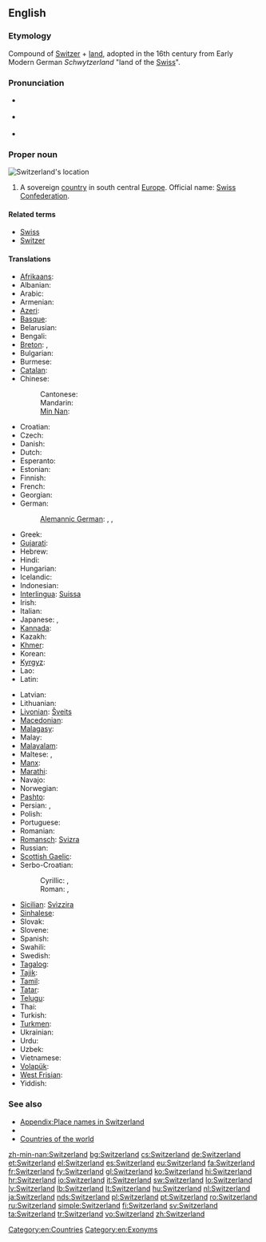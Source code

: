 ==English==

===Etymology===
Compound of [[Switzer]] + [[land]], adopted in the 16th century from Early Modern German ''Schwytzerland''  "land of the [[Swiss]]".

{{wikipedia}}

===Pronunciation===
* {{a|UK}} {{IPA|/ˈswɪt.səl.ənd/}}
* {{a|US}} {{IPA|/ˈswɪt.sɚ.lənd/}}
* {{audio|en-us-Switzerland.ogg|Audio (US)}}

===Proper noun===
[[Image:LocationSwitzerland.svg|thumb|Switzerland's location]]
{{en-proper noun}}

# A sovereign [[country]] in south central [[Europe]]. Official name: [[Swiss Confederation]].

====Related terms====
* [[Swiss]]
* [[Switzer]]

====Translations====
{{trans-top|sovereign country}}
* [[Afrikaans]]: {{t-|af|Switserland|xs=Afrikaans}}
* Albanian: {{t|sq|Zvicra|f}}
* Arabic: {{t|ar|سويسرا|f|tr=suwísra}}
* Armenian: {{t-|hy|Շվեյցարիա|tr=Šveyc'aria}}
* [[Azeri]]: {{t|az|İsveçrə|xs=Azeri}}
* [[Basque]]: {{t|eu|Suitza|xs=Basque}}
* Belarusian: {{t|be|Швейцарыя|f|tr=Švejcáryja|xs=Belarusian}}
* Bengali: {{t|bn|সুইজারল্যান্ড|tr=su'ijārlyānḍ|sc=Beng|xs=Bengali}}
* [[Breton]]: {{t-|br|Suis|xs=Breton}}, {{t|br|Bro-Suis|xs=Breton}}
* Bulgarian: {{t+|bg|Швейцария|f|tr=Švejcárija}}
* Burmese: {{t|my|ဆွစ်ဇာလန်နိုင်ငံ|sc=Mymr}}
* [[Catalan]]: {{t|ca|Suïssa|f}}
* Chinese:
*: Cantonese: {{tø|yue|瑞士|tr=seoi6 si6|sc=Hani}}
*: Mandarin: {{t-|cmn|瑞士|tr=Ruìshì|sc=Hani}}
*: [[Min Nan]]: {{tø|nan|瑞士|tr=Sūi-sū, Sūi-se|sc=Hans}}
* Croatian: {{t+|hr|Švicarska|f}}
* Czech: {{t+|cs|Švýcarsko|n}}
* Danish: {{t+|da|Schweiz}}
* Dutch: {{t+|nl|Zwitserland}}
* Esperanto: {{t-|eo|Svislando|xs=Esperanto}}
* Estonian: {{t+|et|Šveits}}
* Finnish: {{t+|fi|Sveitsi}}
* French: {{t+|fr|Suisse}}
* Georgian: {{t|ka|შვეიცარია|tr=šveic'aria|sc=Geor|xs=Georgian}}
* German: {{t+|de|Schweiz|f}}
*: [[Alemannic German]]: {{tø|gsw|Schwyz|f}}, {{tø|gsw|Schwiz|f}}, {{tø|gsw|Schwiiz|f}}
* Greek: {{t+|el|Ελβετία|f|tr=Elvetía}}
* [[Gujarati]]: {{t|gu|સ્વિત્ઝરલેન્ડ|tr=svitjharlenḍ|sc=Gujr}}
* Hebrew: {{t+|he|שווייץ|f|tr=shváyitz}}
* Hindi: {{t|hi|स्विट्ज़रलैण्ड|tr=sviṭzarlaiṇḍ|xs=Hindi}}
* Hungarian: {{t+|hu|Svájc}}
* Icelandic: {{t+|is|Sviss|f}}
* Indonesian: {{t|id|Swis|xs=Indonesian}}
* [[Interlingua]]: [[Suissa]]
* Irish: {{t|ga|Eilvéis|alt=An Eilvéis|f|xs=Irish}}
* Italian: {{t+|it|Svizzera|f}}
* Japanese: {{t+|ja|スイス|tr=Suisu}}, {{qualifier|obsolete}} {{t|ja|瑞西}}
* [[Kannada]]: {{t|kn|ಸ್ವಿಟ್ಜರ್ಲ್ಯಾಂಡ್|tr=sviṭjarlyāṇḍ|sc=Knda}}
* Kazakh: {{t|kk|Швейцария|tr=Şveycariya|sc=Cyrl}}
* [[Khmer]]: {{t|km|ស៊្វីស|tr=svis|sc=Khmr}}
* Korean: {{t|ko|스위스|tr=Seuwiseu|sc=Hang}}
* [[Kyrgyz]]: {{t|ky|Швейцария|tr=Şveycariya|sc=Cyrl}}
* Lao: {{t|lo|ສະວິດເຊີແລນ|tr=sa vit sœ̄ lǣn|sc=Laoo}}
* Latin: {{t-|la|Helvetia|f|alt=Helvētia}}
{{trans-mid}}
* Latvian: {{t|lv|Šveice|f}}
* Lithuanian: {{t|lt|Šveicarija|f}}
* [[Livonian]]: [[Šveits]]
* [[Macedonian]]: {{t+|mk|Швајцарија|f|tr=Švajárija}}
* [[Malagasy]]: {{t|mg|Soisa}}
* Malay: {{t|ms|Switzerland}}
* [[Malayalam]]: {{t|ml|സ്വിറ്റ്സർലാന്റ്|sc=Mlym}}
* Maltese: {{t-|mt|Svizzera|xs=Maltese}}, {{t-|mt|l-Isvizzera|xs=Maltese}}
* [[Manx]]: {{t|gv|Elveeish|f|alt=Yn Elveeish}}
* [[Marathi]]: {{t|mr|स्वित्झर्लंड|tr=svitjharlaṇḍ|sc=Deva}}
* Navajo: {{tø|nv|Swis bikéyah}}
* Norwegian: {{t+|no|Sveits}}
* [[Pashto]]: {{t|ps|سويس|sc=ps-Arab}}
* Persian: {{t|fa|سوئیس|tr=Su'is|sc=fa-Arab}}, {{t|fa|سویس|tr=Suvis|sc=fa-Arab}}
* Polish: {{t+|pl|Szwajcaria|f}}
* Portuguese: {{t+|pt|Suíça|f}}
* Romanian: {{t+|ro|Elveția|f}}
* [[Romansch]]: [[Svizra]] {{f}}
* Russian: {{t+|ru|Швейцария|f|tr=Švejcárija}}
* [[Scottish Gaelic]]: {{t-|gd|Eilbheis|f|alt=An Eilbheis|xs=Scottish Gaelic}}
* Serbo-Croatian:
*: Cyrillic: {{t|sh|Швајцарска|f|sc=Cyrl|xs=Serbo-Croatian}}  {{qualifier|Serbian}}, {{t|sh|Швицарска|f|sc=Cyrl|xs=Serbo-Croatian}}
*: Roman: {{t|sh|Švajcarska|f|xs=Serbo-Croatian}}, {{t|sh|Švicarska|f|alt=Švȉcarskā|xs=Serbo-Croatian}} {{qualifier|Bosnian, Croatian}}
* [[Sicilian]]: [[Svìzzira]] {{f}}
* [[Sinhalese]]: {{t|si|ස්විට්සර්ලන්තය|sc=Sinh}}
* Slovak: {{t|sk|Švajčiarsko}}
* Slovene: {{t+|sl|Švica|f}}
* Spanish: {{t+|es|Suiza|f}}
* Swahili: {{t|sw|Uswisi}}
* Swedish: {{t+|sv|Schweiz}}
* [[Tagalog]]: {{t|tl|Suwisa}}
* [[Tajik]]: {{t|tg|Швейтсария|tr=Šveytsariya|sc=Cyrl}}
* [[Tamil]]: {{t|ta|சுவிட்சர்லாந்து|tr=cuviṭcarlāntu|sc=Taml}}
* [[Tatar]]: {{t|tt|Швейцария|tr=Şveytsariya|sc=Cyrl}}
* [[Telugu]]: {{t|te|స్విట్జర్లాండ్|tr=sviṭjarlāṇḍ|sc=Telu}}
* Thai: {{t|th|วิตเซอร์แลนด์|tr=wítserlaen}}
* Turkish: {{t+|tr|İsviçre}}
* [[Turkmen]]: {{t|tk|Şweýsariýa}}
* Ukrainian: {{t|uk|Швейцарія|f|tr=Švejcárija|xs=Ukrainian}}
* Urdu: {{t|ur|سویٹزر لینڈ|tr=sviṭzar laiṇḍ|xs=Urdu}}
* Uzbek: {{t|uz|Shveysariya}}
* Vietnamese: {{t-|vi|Thụy Sĩ|xs=Vietnamese}}
* [[Volapük]]: {{t|vo|Jveizän|xs=Volapük}}
* [[West Frisian]]: {{t|fy|Switserlân}}
* Yiddish: {{t-|yi|שווייץ|f|tr=sh'váyitz|sc=Hebr|xs=Yiddish}}
{{trans-bottom}}

===See also===
* [[Appendix:Place names in Switzerland]]
* {{list|en|countries of Europe}}
* [[Appendix:Countries of the world|Countries of the world]]

[[Category:en:Countries]]
[[Category:en:Exonyms]]

[[zh-min-nan:Switzerland]]
[[bg:Switzerland]]
[[cs:Switzerland]]
[[de:Switzerland]]
[[et:Switzerland]]
[[el:Switzerland]]
[[es:Switzerland]]
[[eu:Switzerland]]
[[fa:Switzerland]]
[[fr:Switzerland]]
[[fy:Switzerland]]
[[gl:Switzerland]]
[[ko:Switzerland]]
[[hi:Switzerland]]
[[hr:Switzerland]]
[[io:Switzerland]]
[[it:Switzerland]]
[[sw:Switzerland]]
[[lo:Switzerland]]
[[lv:Switzerland]]
[[lb:Switzerland]]
[[lt:Switzerland]]
[[hu:Switzerland]]
[[nl:Switzerland]]
[[ja:Switzerland]]
[[nds:Switzerland]]
[[pl:Switzerland]]
[[pt:Switzerland]]
[[ro:Switzerland]]
[[ru:Switzerland]]
[[simple:Switzerland]]
[[fi:Switzerland]]
[[sv:Switzerland]]
[[ta:Switzerland]]
[[tr:Switzerland]]
[[vo:Switzerland]]
[[zh:Switzerland]]